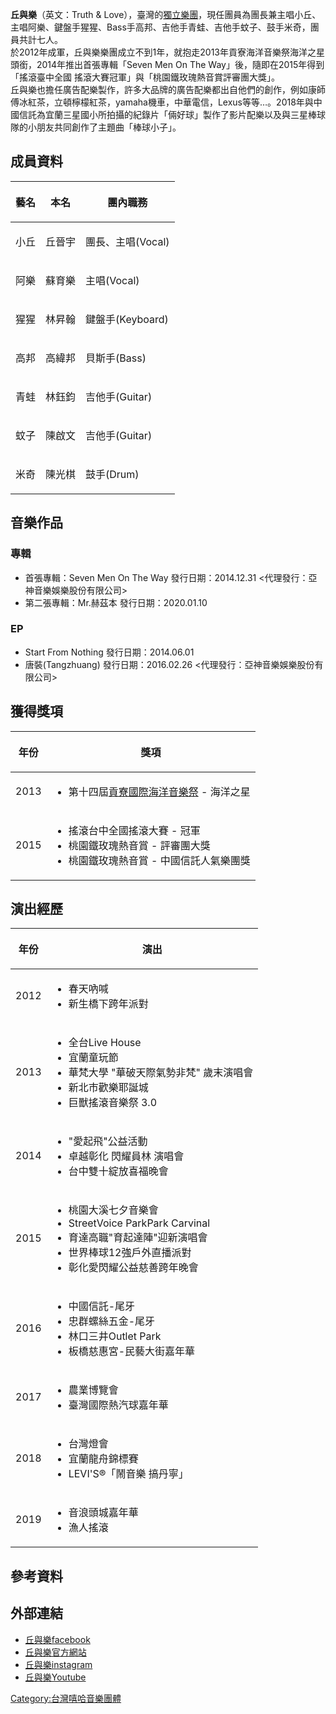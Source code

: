 {{Unreferenced|time=2016-05-31T10:53:05+00:00}}
{{藝人|姓名=丘與樂樂團<br />{{lang|En|Truth & Love}}|類型=樂團|圖片=|圖片尺寸=|英文名=Truth & Love|國籍={{ROC}}|音樂類型=[[嘻哈|嘻哈]]、[[饒舌|饒舌]]|演奏樂器=[[主唱|主唱]]、[[吉他|吉他]]、[[貝斯|貝斯]]、[[爵士鼓|爵士鼓]]、[[鍵盤|鍵盤]]|活躍年代=2012年至今|網站={{URL|http://trueandlove.weebly.com}}}}
'''丘與樂'''（英文：Truth & Love），臺灣的[[獨立樂團|獨立樂團]]，現任團員為團長兼主唱小丘、主唱阿樂、鍵盤手猩猩、Bass手高邦、吉他手青蛙、吉他手蚊子、鼓手米奇，團員共計七人。<br>
於2012年成軍，丘與樂樂團成立不到1年，就抱走2013年貢寮海洋音樂祭海洋之星頭銜，2014年推出首張專輯「Seven Men On The Way」後，隨即在2015年得到「搖滾臺中全國 搖滾大賽冠軍」與「桃園鐵玫瑰熱音賞評審團大獎」。<br>
丘與樂也擔任廣告配樂製作，許多大品牌的廣告配樂都出自他們的創作，例如康師傅冰紅茶，立頓檸檬紅茶，yamaha機車，中華電信，Lexus等等…。2018年與中國信託為宜蘭三星國小所拍攝的紀錄片「倆好球」製作了影片配樂以及與三星棒球隊的小朋友共同創作了主題曲「棒球小子」。

== 成員資料 ==
{| class="wikitable"
|-
! 藝名 !! 本名 !! 團內職務
|-
| 小丘 || 丘晉宇 || 團長、主唱(Vocal)
|-
| 阿樂 || 蘇育樂 || 主唱(Vocal)
|-
| 猩猩 || 林昇翰 || 鍵盤手(Keyboard)
|-
| 高邦 || 高緯邦 || 貝斯手(Bass)
|-
| 青蛙 || 林鈺鈞 || 吉他手(Guitar)
|-
| 蚊子 || 陳啟文 || 吉他手(Guitar)
|-
| 米奇 || 陳光棋 || 鼓手(Drum)
|}

== 音樂作品 ==
=== 專輯 ===
* 首張專輯：Seven Men On The Way 發行日期：2014.12.31 <代理發行：亞神音樂娛樂股份有限公司>
* 第二張專輯：Mr.赫茲本 發行日期：2020.01.10

=== EP ===
* Start From Nothing 發行日期：2014.06.01
* 唐裝(Tangzhuang) 發行日期：2016.02.26 <代理發行：亞神音樂娛樂股份有限公司>

== 獲得獎項 ==
{| class="wikitable"
|-
! 年份 !! 獎項
|-
| 2013 || 
* 第十四屆[[貢寮國際海洋音樂祭|貢寮國際海洋音樂祭]] - 海洋之星
|-
| 2015 || 
* 搖滾台中全國搖滾大賽 - 冠軍
* 桃園鐵玫瑰熱音賞 - 評審團大獎
* 桃園鐵玫瑰熱音賞 - 中國信託人氣樂團獎
|}
== 演出經歷 ==
{| class="wikitable"
|-
! 年份 !! 演出
|-
| 2012 || 
* 春天吶喊
* 新生橋下跨年派對
|-
| 2013 || 
* 全台Live House
* 宜蘭童玩節
* 華梵大學 "華破天際氣勢非梵" 歲末演唱會
* 新北市歡樂耶誕城
* 巨獸搖滾音樂祭 3.0
|-
| 2014 || 
* "愛起飛"公益活動
* 卓越彰化 閃耀員林 演唱會
* 台中雙十綻放喜福晚會
|-
| 2015 || 
* 桃園大溪七夕音樂會
* StreetVoice ParkPark Carvinal
* 育達高職"育起達陣"迎新演唱會
* 世界棒球12強戶外直播派對
* 彰化愛閃耀公益慈善跨年晚會
|-
| 2016 || 
* 中國信託-尾牙
* 忠群螺絲五金-尾牙
* 林口三井Outlet Park 
* 板橋慈惠宮-民藝大街嘉年華
|-
| 2017 || 
* 農業博覽會
* 臺灣國際熱汽球嘉年華
|-
| 2018 || 
* 台灣燈會
* 宜蘭龍舟錦標賽
* LEVI'S®「鬧音樂 搞丹寧」
|-
| 2019 || 
* 音浪頭城嘉年華
* 漁人搖滾
|}

== 參考資料 ==

== 外部連結 ==
*[http://www.facebook.com/chiuandlove/ 丘與樂facebook] {{Wayback|url=http://www.facebook.com/chiuandlove/ |date=20190219135822 }}
*[http://trueandlove.weebly.com 丘與樂官方網站] {{Wayback|url=http://trueandlove.weebly.com/ |date=20151117165322 }}
*[https://web.archive.org/web/20161106175046/https://www.instagram.com/Trueandlove_2016/ 丘與樂instagram]
*[http://www.youtube.com/channel/UCVhZUV1TsR9A6n_BNEesUTg 丘與樂Youtube] {{Wayback|url=http://www.youtube.com/channel/UCVhZUV1TsR9A6n_BNEesUTg |date=20190219135828 }}

[[Category:台灣嘻哈音樂團體|Category:台灣嘻哈音樂團體]]